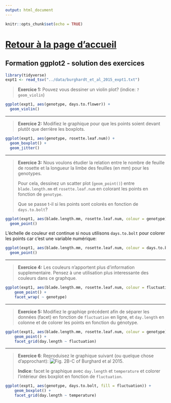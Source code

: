 ```yaml
---
output: html_document
---
```


```r
knitr::opts_chunk$set(echo = TRUE)
```

# [Retour à la page d'accueil](https://scortijo.github.io/ggplot_course/)

## Formation ggplot2 - solution des exercices

```r
library(tidyverse)
expt1 <- read_tsv("../data/burghardt_et_al_2015_expt1.txt")
```


> **Exercice 1:** Pouvez vous dessiner un violin plot? (indice: ``?geom_violin``)

```r
ggplot(expt1, aes(genotype, days.to.flower)) +
  geom_violin()
```

-----------------------

>**Exercice 2:** Modifiez le graphique pour que les points soient devant plutôt que derrière les boxplots. 

```r
ggplot(expt1, aes(genotype, rosette.leaf.num)) +
  geom_boxplot() + 
  geom_jitter()
```

----------------------

>**Exercice 3:** Nous voulons étudier la relation entre le nombre de feuille de rosette et la longueur la limbe des feuilles (en mm) pour les genotypes. 
>
> Pour cela, dessinez un scatter plot (`geom_point()`) entre `blade.length.mm` et `rosette.leaf.num` en colorant les points en fonction de `genotype`. 
>
> Que se passe t-il si les points sont colorés en fonction de `days.to.bolt`?


```r
ggplot(expt1, aes(blade.length.mm, rosette.leaf.num, colour = genotype)) +
  geom_point()
```

L'échelle de couleur est continue si nous utilisons `days.to.bolt` pour colorer les points car c'est une variable numérique:

```r
ggplot(expt1, aes(blade.length.mm, rosette.leaf.num, colour = days.to.bolt)) +
  geom_point()
```


---------------------

>**Exercice 4:** Les couleurs n'apportent plus d'information supplementaire. Pensez à une utilisation plus interessante des couleurs dans ce graphque. 

```r
ggplot(expt1, aes(blade.length.mm, rosette.leaf.num, colour = fluctuation)) +
    geom_point() +
    facet_wrap( ~ genotype)
```


------------------------

>**Exercice 5:** Modifiez le graphiqe précédent afin de séparer les données (facet) en fonction de `fluctuation` en ligne, et `day.length` en colonne et de colorer les points en fonction du génotype.

```r
ggplot(expt1, aes(blade.length.mm, rosette.leaf.num, colour = genotype)) +
    geom_point() +
    facet_grid(day.length ~ fluctuation)
```


------------------------

>**Exercice 6**: Reproduisez le graphique suivant (ou quelque chose d'approchant): 
![Fig. 2B-C of Burghard et al 2015](../materiel/Burghard_fig2BC.png). 
>
>**Indice**: facet le graphique avec `day.length` et `temperature` et colorer l'intérieur des boxplot en fonction de `fluctuation`.

```r
ggplot(expt1, aes(genotype, days.to.bolt, fill = fluctuation)) +
    geom_boxplot() +
    facet_grid(day.length ~ temperature)
```

